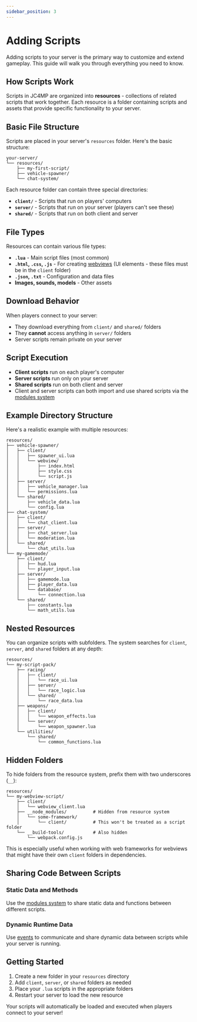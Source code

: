 ```yaml
---
sidebar_position: 3
---
```


# Adding Scripts

Adding scripts to your server is the primary way to customize and extend gameplay. This guide will walk you through everything you need to know.

## How Scripts Work

Scripts in JC4MP are organized into **resources** - collections of related scripts that work together. Each resource is a folder containing scripts and assets that provide specific functionality to your server.

## Basic File Structure

Scripts are placed in your server's `resources` folder. Here's the basic structure:

```
your-server/
└── resources/
    ├── my-first-script/
    ├── vehicle-spawner/
    └── chat-system/
```

Each resource folder can contain three special directories:

- **`client/`** - Scripts that run on players' computers
- **`server/`** - Scripts that run on your server (players can't see these)
- **`shared/`** - Scripts that run on both client and server

## File Types

Resources can contain various file types:

- **`.lua`** - Main script files (most common)
- **`.html`, `.css`, `.js`** - For creating [webviews](/client-api/webview) (UI elements - these files must be in the `client` folder)
- **`.json`, `.txt`** - Configuration and data files
- **Images, sounds, models** - Other assets

## Download Behavior

When players connect to your server:

- They download everything from `client/` and `shared/` folders
- They **cannot** access anything in `server/` folders
- Server scripts remain private on your server

## Script Execution

- **Client scripts** run on each player's computer
- **Server scripts** run only on your server
- **Shared scripts** run on both client and server
- Client and server scripts can both import and use shared scripts via the [modules system](/shared-api/modules)

## Example Directory Structure

Here's a realistic example with multiple resources:

```
resources/
├── vehicle-spawner/
│   ├── client/
│   │   ├── spawner_ui.lua
│   │   └── webview/
│   │       ├── index.html
│   │       ├── style.css
│   │       └── script.js
│   ├── server/
│   │   ├── vehicle_manager.lua
│   │   └── permissions.lua
│   └── shared/
│       ├── vehicle_data.lua
│       └── config.lua
├── chat-system/
│   ├── client/
│   │   └── chat_client.lua
│   ├── server/
│   │   ├── chat_server.lua
│   │   └── moderation.lua
│   └── shared/
│       └── chat_utils.lua
└── my-gamemode/
    ├── client/
    │   ├── hud.lua
    │   └── player_input.lua
    ├── server/
    │   ├── gamemode.lua
    │   ├── player_data.lua
    │   └── database/
    │       └── connection.lua
    └── shared/
        ├── constants.lua
        └── math_utils.lua
```

## Nested Resources

You can organize scripts with subfolders. The system searches for `client`, `server`, and `shared` folders at any depth:

```
resources/
└── my-script-pack/
    ├── racing/
    │   ├── client/
    │   │   └── race_ui.lua
    │   ├── server/
    │   │   └── race_logic.lua
    │   └── shared/
    │       └── race_data.lua
    ├── weapons/
    │   ├── client/
    │   │   └── weapon_effects.lua
    │   └── server/
    │       └── weapon_spawner.lua
    └── utilities/
        └── shared/
            └── common_functions.lua
```

## Hidden Folders

To hide folders from the resource system, prefix them with two underscores (`__`):

```
resources/
└── my-webview-script/
    ├── client/
    │   └── webview_client.lua
    ├── __node_modules/          # Hidden from resource system
    │   └── some-framework/
    │       └── client/          # This won't be treated as a script folder
    └── __build-tools/           # Also hidden
        └── webpack.config.js
```

This is especially useful when working with web frameworks for webviews that might have their own `client` folders in dependencies.

## Sharing Code Between Scripts

### Static Data and Methods
Use the [modules system](/shared-api/modules) to share static data and functions between different scripts.

### Dynamic Runtime Data
Use [events](/shared-api/events) to communicate and share dynamic data between scripts while your server is running.

## Getting Started

1. Create a new folder in your `resources` directory
2. Add `client`, `server`, or `shared` folders as needed
3. Place your `.lua` scripts in the appropriate folders
4. Restart your server to load the new resource

Your scripts will automatically be loaded and executed when players connect to your server!
